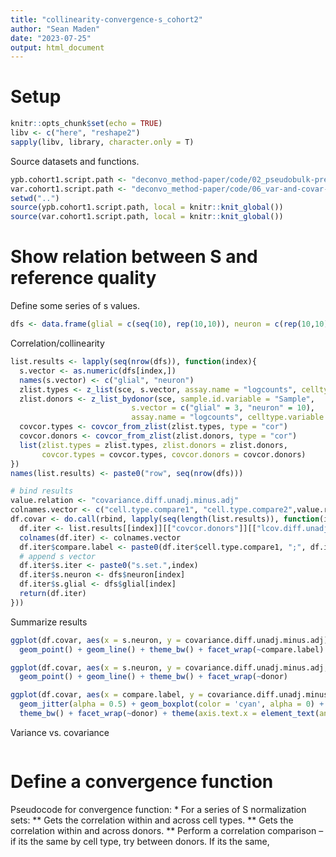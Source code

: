 ```yaml
---
title: "collinearity-convergence-s_cohort2"
author: "Sean Maden"
date: "2023-07-25"
output: html_document
---
```


# Setup

```r
knitr::opts_chunk$set(echo = TRUE)
libv <- c("here", "reshape2")
sapply(libv, library, character.only = T)
```

Source datasets and functions.

```r
ypb.cohort1.script.path <- "deconvo_method-paper/code/02_pseudobulk-predictions/01_only-k2_lute-pseudobulk-experiment_dlpfc-cohort1.R"
var.cohort1.script.path <- "deconvo_method-paper/code/06_var-and-covar-celltypes/01_var-and-covar_dlpfc-cohort1.R"
setwd("..")
source(ypb.cohort1.script.path, local = knitr::knit_global())
source(var.cohort1.script.path, local = knitr::knit_global())
```

# Show relation between S and reference quality

Define some series of s values.

```r
dfs <- data.frame(glial = c(seq(10), rep(10,10)), neuron = c(rep(10,10), seq(10)))
```

Correlation/collinearity

```r
list.results <- lapply(seq(nrow(dfs)), function(index){
  s.vector <- as.numeric(dfs[index,])
  names(s.vector) <- c("glial", "neuron")
  zlist.types <- z_list(sce, s.vector, assay.name = "logcounts", celltype.variable = "k2")
  zlist.donors <- z_list_bydonor(sce, sample.id.variable = "Sample", 
                           s.vector = c("glial" = 3, "neuron" = 10), 
                           assay.name = "logcounts", celltype.variable = "k2")
  covcor.types <- covcor_from_zlist(zlist.types, type = "cor")
  covcor.donors <- covcor_from_zlist(zlist.donors, type = "cor")
  list(zlist.types = zlist.types, zlist.donors = zlist.donors, 
       covcor.types = covcor.types, covcor.donors = covcor.donors)
})
names(list.results) <- paste0("row", seq(nrow(dfs)))

# bind results
value.relation <- "covariance.diff.unadj.minus.adj"
colnames.vector <- c("cell.type.compare1", "cell.type.compare2",value.relation, "donor")
df.covar <- do.call(rbind, lapply(seq(length(list.results)), function(index){
  df.iter <- list.results[[index]][["covcor.donors"]][["lcov.diff.unadj.minus.adj"]] %>% melt()
  colnames(df.iter) <- colnames.vector
  df.iter$compare.label <- paste0(df.iter$cell.type.compare1, ";", df.iter$cell.type.compare2)
  # append s vector
  df.iter$s.iter <- paste0("s.set.",index)
  df.iter$s.neuron <- dfs$neuron[index]
  df.iter$s.glial <- dfs$glial[index]
  return(df.iter)
}))
```

Summarize results

```r
ggplot(df.covar, aes(x = s.neuron, y = covariance.diff.unadj.minus.adj)) + 
  geom_point() + geom_line() + theme_bw() + facet_wrap(~compare.label) 
```

```r
ggplot(df.covar, aes(x = s.neuron, y = covariance.diff.unadj.minus.adj, color = compare.label)) + 
  geom_point() + geom_line() + theme_bw() + facet_wrap(~donor)
```

```r
ggplot(df.covar, aes(x = compare.label, y = covariance.diff.unadj.minus.adj)) + 
  geom_jitter(alpha = 0.5) + geom_boxplot(color = 'cyan', alpha = 0) + 
  theme_bw() + facet_wrap(~donor) + theme(axis.text.x = element_text(angle = 45, hjust = 1))
```

Variance vs. covariance

```r
```

# Define a convergence function

Pseudocode for convergence function:
* For a series of S normalization sets:
** Gets the correlation within and across cell types.
** Gets the correlation within and across donors.
** Perform a correlation comparison -- if its the same by cell type, try between donors. If its the same, 




